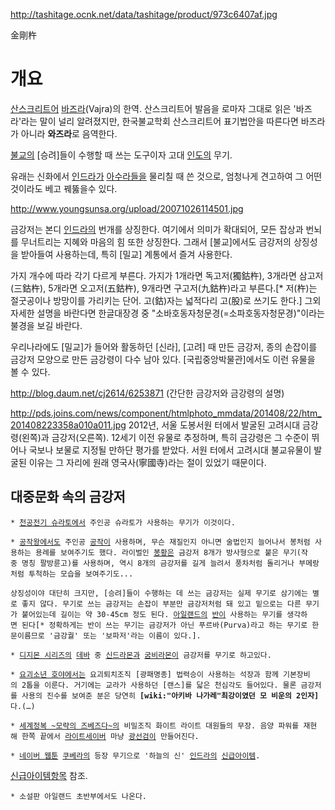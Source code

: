 http://tashitage.ocnk.net/data/tashitage/product/973c6407af.jpg

金剛杵 

= 개요 =
[[산스크리트어]] [[바즈라]](Vajra)의 한역.
산스크리트어 발음을 로마자 그대로 읽은 '바즈라'라는 말이 널리 알려졌지만,  한국불교학회 산스크리트어 표기법안을 따른다면 바즈라가 아니라 '''와즈라'''로 음역한다. 

[[불교]]의 [승려]들이 수행할 때 쓰는 도구이자 고대 [[인도 공화국|인도]]의 무기.

유래는 신화에서 [[인드라]]가 [[아수라]]들을 물리칠 때 쓴 것으로, 엄청나게 견고하여 그 어떤 것이라도 베고 꿰뚫을수 있다. 

http://www.youngsunsa.org/upload/20071026114501.jpg

금강저는 본디 [[인드라]]의 번개를 상징한다. 여기에서 의미가 확대되어, 모든 잡상과 번뇌를 무너트리는 지혜와 마음의 힘 또한 상징한다. 그래서 [불교]에서도 금강저의 상징성을 받아들여 사용하는데, 특히 [밀교] 계통에서 즐겨 사용한다.

가지 개수에 따라 각기 다르게 부른다. 가지가 1개라면 독고저(獨鈷杵), 3개라면 삼고저(三鈷杵), 5개라면 오고저(五鈷杵), 9개라면 구고저(九鈷杵)라고 부른다.[* 저(杵)는 절굿공이나 방망이를 가리키는 단어. 고(鈷)자는 넓적다리 고(股)로 쓰기도 한다.] 그외 자세한 설명을 바란다면 한글대장경 중 "소바호동자청문경(=소파호동자청문경)"이라는 불경을 보길 바란다.

우리나라에도 [밀교]가 들어와 활동하던 [신라], [고려] 때 만든 금강저, 종의 손잡이를 금강저 모양으로 만든 금강령이 다수 남아 있다. [국립중앙박물관]에서도 이런 유물을 볼 수 있다. 

http://blog.daum.net/cj2614/6253871 (간단한 금강저와 금강령의 설명) 

http://pds.joins.com/news/component/htmlphoto_mmdata/201408/22/htm_201408223358a010a011.jpg
2012년, 서울 도봉서원 터에서 발굴된 고려시대 금강령(왼쪽)과 금강저(오른쪽).  
12세기 이전 유물로 추정하며, 특히 금강령은 그 수준이 뛰어나 국보나 보물로 지정될 만하단 평가를 받았다.
서원 터에서 고려시대 불교유물이 발굴된 이유는 그 자리에 원래 영국사(寧國寺)라는 절이 있었기 때문이다. 

== 대중문화 속의 금강저 ==

 * [[천공전기 슈라토]]에서 주인공 슈라토가 사용하는 무기가 이것이다.

 * [[공작왕]]에서도 주인공 [[공작]]이 사용하며, 무슨 재질인지 아니면 술법인지 늘어나서 봉처럼 사용하는 용례를 보여주기도 했다. 라이벌인 [[봉황]]은 금강저 8개가 방사형으로 붙은 무기(작중 명칭 팔방륜고)를 사용하며, 역시 8개의 금강저를 길게 늘려서 풍차처럼 돌리거나 부메랑처럼 투척하는 모습을 보여주기도...

 상징성이야 대단히 크지만, [승려]들이 수행하는 데 쓰는 금강저는 실제 무기로 삼기에는 별로 좋지 않다. 무기로 쓰는 금강저는 손잡이 부분만 금강저처럼 돼 있고 밑으로는 다른 무기가 붙어있는데 길이는 약 30-45cm 정도 된다. [[아일랜드]]의 [[반]]이 사용하는 무기를 생각하면 된다[* 정확하게는 반이 쓰는 무기는 금강저가 아닌 푸르바(Purva)라고 하는 무기로 한문이름므로 '금강궐' 또는 '보파저'라는 이름이 있다.].

 * [[디지몬 시리즈]]의 [[데바]] 중 [[신드라몬]]과 [[굼비라몬]]이 금강저를 무기로 하고있다.

 * [[요괴소년 호야]]에서는 요괴퇴치조직 [광패명종] 법력승이 사용하는 석장과 함께 기본장비의 2톱을 이룬다. 거기에는 교라가 사용하던 [랜스]를 닯은 천심각도 들어있다. 물론 금강저를 사용의 진수를 보여준 분은 당연히 '''[wiki:"아키바 나가레"최강이였던 모 비운의 2인자]'''다.(…)

 * [[세계정복 ~모략의 즈베즈다~]]의 비밀조직 화이트 라이트 대원들의 무장. 음양 파워를 재현해 한쪽 끝에서 [[라이트세이버]] 마냥 [[광선검]]이 만들어진다.

 * [[네이버 웹툰]] [[쿠베라(웹툰)|쿠베라]]의 등장 무기으로 '하늘의 신' [[인드라]]의 [[신급아이템]]. 
[[신급아이템]]항목 참조.

 * 소설판 아일랜드 초반부에서도 나온다.
